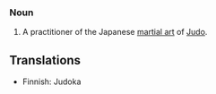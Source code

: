 ===Noun===
#A practitioner of the Japanese [[martial art]] of [[Judo]].

==Translations==

*Finnish: Judoka